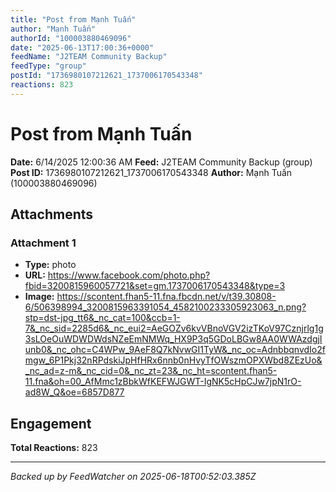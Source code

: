 ```yaml
---
title: "Post from Mạnh Tuấn"
author: "Mạnh Tuấn"
authorId: "100003880469096"
date: "2025-06-13T17:00:36+0000"
feedName: "J2TEAM Community Backup"
feedType: "group"
postId: "1736980107212621_1737006170543348"
reactions: 823
---
```


# Post from Mạnh Tuấn

**Date:** 6/14/2025 12:00:36 AM
**Feed:** J2TEAM Community Backup (group)
**Post ID:** 1736980107212621_1737006170543348
**Author:** Mạnh Tuấn (100003880469096)

## Attachments

### Attachment 1
- **Type:** photo
- **URL:** https://www.facebook.com/photo.php?fbid=3200815960057721&set=gm.1737006170543348&type=3
- **Image:** https://scontent.fhan5-11.fna.fbcdn.net/v/t39.30808-6/506398994_3200815963391054_4582100233305923063_n.png?stp=dst-jpg_tt6&_nc_cat=100&ccb=1-7&_nc_sid=2285d6&_nc_eui2=AeGOZv6kvVBnoVGV2izTKoV97Cznjrlg1g3sLOeOuWDWDWdsNZeEmNMWq_HX9P3q5GDoLBGw8AA0WWAzdgjIunb0&_nc_ohc=C4WPw_9AeF8Q7kNvwGI1TyW&_nc_oc=AdnbbqnvdIo2fmgw_6P1Pkj32nRPdskiJpHfHRx6nnb0nHvyTfOWszmOPXWbd8ZEzUo&_nc_ad=z-m&_nc_cid=0&_nc_zt=23&_nc_ht=scontent.fhan5-11.fna&oh=00_AfMmc1zBbkWfKEFWJGWT-IgNK5cHpCJw7jpN1rO-ad8W_Q&oe=6857D877

## Engagement

**Total Reactions:** 823

---
*Backed up by FeedWatcher on 2025-06-18T00:52:03.385Z*
